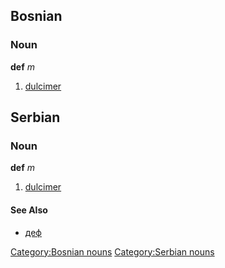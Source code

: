 ==Bosnian==
===Noun===
'''def''' ''m''
#[[dulcimer]]
[[Category:Bosnian nouns]]

==Serbian==
===Noun===
'''def''' ''m''
#[[dulcimer]]
[[Category:Serbian nouns]]
====See Also====
*[[деф]]